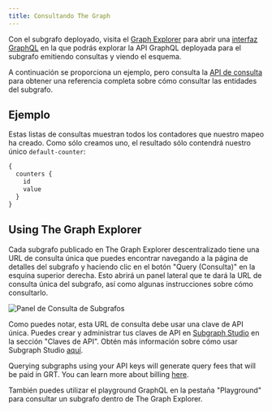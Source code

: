 ```yaml
---
title: Consultando The Graph
---
```


Con el subgrafo deployado, visita el [Graph Explorer](https://thegraph.com/explorer) para abrir una [interfaz GraphQL](https://github.com/graphql/graphiql) en la que podrás explorar la API GraphQL deployada para el subgrafo emitiendo consultas y viendo el esquema.

A continuación se proporciona un ejemplo, pero consulta la [API de consulta](/querying/graphql-api) para obtener una referencia completa sobre cómo consultar las entidades del subgrafo.

## Ejemplo

Estas listas de consultas muestran todos los contadores que nuestro mapeo ha creado. Como sólo creamos uno, el resultado sólo contendrá nuestro único `default-counter`:

```graphql
{
  counters {
    id
    value
  }
}
```

## Using The Graph Explorer

Cada subgrafo publicado en The Graph Explorer descentralizado tiene una URL de consulta única que puedes encontrar navegando a la página de detalles del subgrafo y haciendo clic en el botón "Query (Consulta)" en la esquina superior derecha. Esto abrirá un panel lateral que te dará la URL de consulta única del subgrafo, así como algunas instrucciones sobre cómo consultarlo.

![Panel de Consulta de Subgrafos](/img/query-subgraph-pane.png)

Como puedes notar, esta URL de consulta debe usar una clave de API única. Puedes crear y administrar tus claves de API en [Subgraph Studio](https://thegraph.com/studio) en la sección "Claves de API". Obtén más información sobre cómo usar Subgraph Studio [aquí](/deploying/subgraph-studio).

Querying subgraphs using your API keys will generate query fees that will be paid in GRT. You can learn more about billing [here](/billing).

También puedes utilizar el playground GraphQL en la pestaña "Playground" para consultar un subgrafo dentro de The Graph Explorer.
